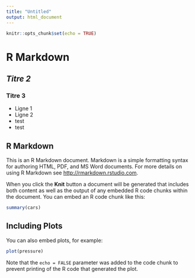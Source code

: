 ```yaml
---
title: "Untitled"
output: html_document
---
```


```r
knitr::opts_chunk$set(echo = TRUE)
```

# **R Markdown**
## *Titre 2*
### Titre 3

- Ligne 1
- Ligne 2
* test
* test


## R Markdown

This is an R Markdown document. Markdown is a simple formatting syntax for authoring HTML, PDF, and MS Word documents. For more details on using R Markdown see <http://rmarkdown.rstudio.com>.

When you click the **Knit** button a document will be generated that includes both content as well as the output of any embedded R code chunks within the document. You can embed an R code chunk like this:

```r
summary(cars)
```

## Including Plots



You can also embed plots, for example:

```r
plot(pressure)
```

Note that the `echo = FALSE` parameter was added to the code chunk to prevent printing of the R code that generated the plot.
